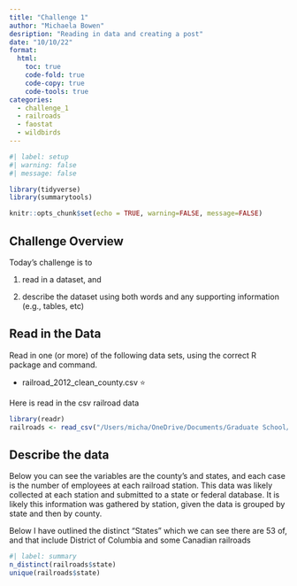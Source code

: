 ```yaml
---
title: "Challenge 1"
author: "Michaela Bowen"
desription: "Reading in data and creating a post"
date: "10/10/22"
format:
  html:
    toc: true
    code-fold: true
    code-copy: true
    code-tools: true
categories:
  - challenge_1
  - railroads
  - faostat
  - wildbirds
---
```


```r
#| label: setup
#| warning: false
#| message: false

library(tidyverse)
library(summarytools)

knitr::opts_chunk$set(echo = TRUE, warning=FALSE, message=FALSE)
```

## Challenge Overview

Today's challenge is to

1)  read in a dataset, and

2)  describe the dataset using both words and any supporting information (e.g., tables, etc)

## Read in the Data

Read in one (or more) of the following data sets, using the correct R package and command.

-   railroad_2012_clean_county.csv ⭐


Here is read in the csv railroad data

```r
library(readr)
railroads <- read_csv("/Users/micha/OneDrive/Documents/Graduate School/DACSS 601/601_Fall_2022/posts/_data/railroad_2012_clean_county.csv")
```



## Describe the data


Below you can see the variables are the county's and states, and each case is the number of employees at each railroad station. This data was likely collected at each station and submitted to a state or federal database. It is likely this information was gathered by station, given the data is grouped by state and then by county.  

Below I have outlined the distinct "States" which we can see there are 53 of, and that include District of Columbia and some Canadian railroads

```r
#| label: summary
n_distinct(railroads$state)
unique(railroads$state)
  
```
